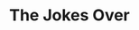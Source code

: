 ---
title: "The Jokes Over"
subtitle: ""
creator: "Ralph Steadman"
categories: ["cds"]
featuredImage: "../src/assets/images/item/cds/DSC02980-5.png"
views: ["../src/assets/images/item/cds/DSC02980-5.png"]
nextItem: []
---